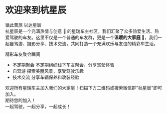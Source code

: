
<div className="text-center">
  <AnimatedText animation="fade">
    <h1><Gradient>欢迎来到杭星辰</Gradient></h1>
  </AnimatedText>
</div>

<div className="text-center mb-6 text-lg text-stone-600 dark:text-stone-400 italic">
  循此苦旅 以达星辰
</div>

<Card title="关于我们" icon="🌟">
  <Gradient>杭星辰</Gradient>是一个充满<Red>热情与创意</Red> 🚗 的星瑞车主社区，我们汇聚了众多<Blue>热爱生活、热爱驾驶</Blue>的车友。这里不仅是一个普通的车友群，更是一个<b>温暖的大家庭</b> 💫，我们一起<Green>自驾游</Green>、<Pink>摄影分享</Pink>、<Blue>技术交流</Blue>，共同打造一个充满<Red>欢乐与友谊</Red>的精彩车生活。
</Card>

<div className="flex flex-col justify-center items-center mt-6">
  <div className="w-full max-w-full sm:max-w-[90vw] md:max-w-[700px] relative">
    <div className="pb-[56.25%]">
      <div className="absolute inset-0">
        <Carousel 
          images={[
            { src: party1, alt: '杭星辰车友聚会照片1', color: '#f5a623' },
            { src: party2, alt: '杭星辰车友聚会照片2', color: '#ADD8E6' },
            { src: party3, alt: '杭星辰车友聚会照片3', color: '#ADD8E6' },
            { src: party4, alt: '杭星辰车友聚会照片4', color: '#f5a623' }
          ]}
          autoSlideInterval={5000}
          transitionType="fade"
          glowEffect={true}
          glowIntensity={8}
        />
      </div>
    </div>
  </div>
  <p className='text-center text-sm text-stone-400 dark:text-stone-500 mt-2'>精彩车友聚会瞬间</p>
</div>

<div className="grid grid-cols-1 md:grid-cols-2 gap-6 mt-6">
  <Card title="我们的活动" icon="🚗">
    <ul className="space-y-2">
      <li><Badge color="blue">不定期聚会</Badge> 不定期组织线下车友聚会，分享驾驶体验</li>
      <li><Badge color="green">自驾游</Badge> 探索美丽风景，享受驾驶乐趣</li>
      <li><Badge color="red">技术交流</Badge> 分享车辆保养和改装经验</li>
    </ul>
  </Card>
  
  <Card title="加入我们" icon="🤝">
    <Callout type="info">
      欢迎所有星瑞车主加入我们的大家庭！扫描下方二维码或搜索微信群"杭星辰"即可加入。
    </Callout>
    <div className="flex justify-center mt-4">
      <AnimatedText animation="pulse">
        <Badge color="purple">期待您的加入！</Badge>
      </AnimatedText>
    </div>
  </Card>
</div>

<Callout type="success">
  <div className="text-center">
    <AnimatedText animation="bounce">
      一起驾驶，一起分享，一起成长！
    </AnimatedText>
  </div>
</Callout>
